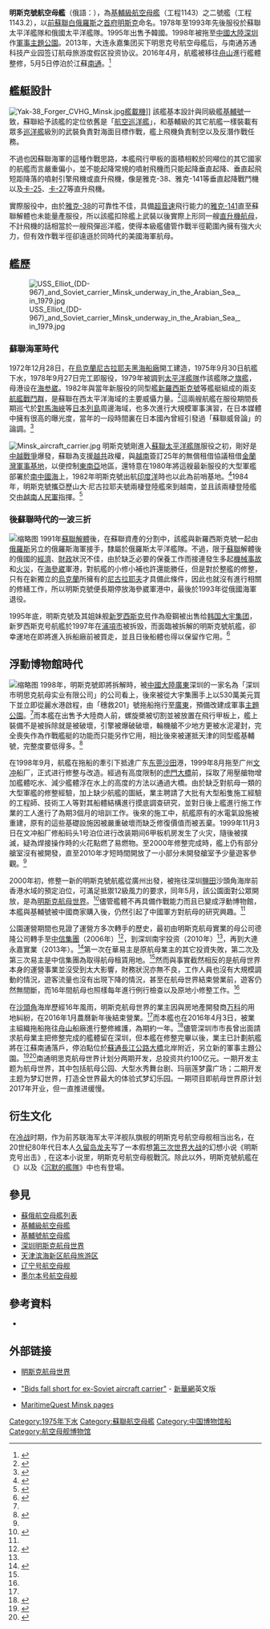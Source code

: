 {{citecheck|time=2018-09-09T05:30:29+00:00}}
{{noteTA
|G1=Shipname
}}
{{Otheruses|subject=[[蘇聯紅海軍|前蘇聯]]/[[俄羅斯海軍|俄羅斯]]退役的[[航空母艦|航空母艦]]|other=由該航母改建的大型軍事主題公園|明斯克航母世界}}
{{軍艦模板
|圖片= [[File:Panorama_of_the_Soviet_Aircraft_Carrier_Minsk_at_Minsk_World,_Shenzhen,_China.jpg|320px]]
|照片說明= 停泊於深圳明斯克航母世界的航艦
|圖片2= 
|照片說明2= 
|名稱= 明斯克號 [[File:Naval_Ensign_of_the_Soviet_Union_(1950-1991).svg|30px]]/[[File:Naval_Ensign_of_Russia.svg|30px]]<br />«{{lang|ru|Минск}}»
|艦種= [[航空母艦|航空母艦]]
|艦名= 蘇聯地名
|擁有國= {{URS}} / {{RUS}} →<br />{{KOR}} → {{CHN}}
|艦級= [[基輔級航空母艦|基輔級]]
|代號= 工程1143.2
|前型= 
|次型= 
|同型= 
|數量= 
|製造= [[烏克蘭|烏克蘭]][[尼古拉耶夫造船廠|尼古拉耶夫造船廠]]<br />[[涅夫斯基工程設計局|涅夫斯基工程設計局]]
|下訂= 
|造價= 
|動工= 1972年12月29日 <ref name="Minsk" />
|下水= 1975年9月30日 <ref name="Minsk" />
|服役= 1978年9月27日 <ref name="Minsk" />
|退役= 1993年1月
|結局= 成為軍事[[主題公園|主題公園]]
|除籍= 
|狀態=
|綽號=
|榮譽=
|排水= 
|標準= 30,535 [[噸|噸]]<ref name="Minsk">{{cite web | url = http://russian-ships.info/eng/warships/project_1143.htm | title = Project 1143 | date =  | accessdate = 2013年1月30日 | deadurl = yes | archiveurl = https://web.archive.org/web/20141029032131/http://russian-ships.info/eng/warships/project_1143.htm | archivedate = 2014年10月29日 }}</ref>
|基準= 
|滿載= 41,380 噸 <ref name="Minsk" /> 
|長度= 273 米 <ref name="Minsk" />
|闊度= 49.2 米 <ref name="Minsk" />
|吃水= 8.94 米 <ref name="Minsk" />
|極速= 32 [[節|節]]
|鍋爐= 8台鍋爐，4台[[蒸汽輪機|蒸汽輪機]]
|引擎= 4組齒輪驅動渦輪機，4軸
|燃料= 
|出力= 200,000 [[馬力|馬力]]
|續航= 13,500 [[海浬|海浬]]（18 節）
|乘員= 1,200~1,600人
|裝甲= 
|裝備= 
|射控裝置= 4 × 雙聯[[SS-N-12|SS-N-12]]對艦導彈發射裝置<br />2 × 雙聯[[SA-N-4|SA-N-4]]對空導彈發射裝置<br />2 × 雙聯9K33 SA-N-4飛彈發射器<br />2 × 雙聯76.2mm防空機炮<br />8 × [[AK-630|AK-630]] 30mm近程炮<br />2 × 五聯[[魚雷|魚雷]]發射管<br />1 × 雙聯 RBU-6000反潛火箭發射器
|偵搜設備= 「頂帆」對空搜索雷達<br />「頂舵」對空/對海警戒雷達
|電戰系統=
|電子設備= 「陷阱門」制導雷達<br />「頭燈C」制導雷達<br />「汽槍群」制導雷達<br />「梟鳴」炮瞄雷達<br />「低音帳蓬」炮瞄雷達<br />「十字劍」制導雷達
|飛行= 飛行甲板：長 195 米 x 闊 20.7 米<br />垂直起降位點
|艦載機= 12 架[[雅克-38|雅克-38]]A<br />1 架雅克-38B<br />19架 [[Ka-27|Ka-27]]<br />3架 [[Ka-25|Ka-25]]
|其它=
}}

'''明斯克號航空母艦'''（俄語：{{lang|ru|«Минск»}}），為[[基輔級航空母艦|基輔級航空母艦]]（工程1143）之二號艦（工程1143.2），以[[前蘇聯|前蘇聯]][[白俄羅斯蘇維埃社會主義共和國|白俄羅斯]]之[[首府|首府]][[明斯克|明斯克]]命名。1978年至1993年先後服役於蘇聯太平洋艦隊和俄國太平洋艦隊。1995年出售予韓國。1998年被拖至[[中國大陸|中國大陸]][[深圳|深圳]]作[[軍事|軍事]][[主題公園|主題公園]]。2013年，大连永嘉集团买下明思克号航空母艦后，与南通苏通科技产业园签订航母旅游度假区投资协议。2016年4月，航艦被移往[[舟山|舟山]]進行艦體整修，5月5日停泊於江蘇[[南通|南通]]。<ref>{{Cite web |url=http://news.163.com/photoview/00AP0001/114937.html?from=ph_ss#p=BJNDPPI200AP0001 |title=明斯克航母拖离深圳 逾千市民雨中拍照送行 |accessdate=2016-04-03 |archive-date=2016-06-14 |archive-url=https://web.archive.org/web/20160614045410/http://news.163.com/photoview/00AP0001/114937.html?from=ph_ss#p=BJNDPPI200AP0001 |dead-url=no }}</ref>

== 艦艇設計 ==
[[File:Yak-38_Forger_CVHG_Minsk.jpg|thumb]][[艦載機|艦載機]]]]
{{main|基輔級航空母艦}}
該艦基本設計與同級艦[[基輔號航空母艦|基輔號]]一致，蘇聯給予該艦的定位依舊是「[[航空巡洋艦|航空巡洋艦]]」，和基輔級的其它航艦一樣裝載有眾多[[巡洋艦|巡洋艦]]級別的武裝負責對海面目標作戰，艦上飛機負責制空以及反潛作戰任務。

不過也因蘇聯海軍的這種作戰思路，本艦飛行甲板的面積相較於同噸位的其它國家的航艦而言嚴重偏小，並不能起降常規的噴射飛機而只能起降垂直起降、垂直起飛短距降落的噴射引擎飛機或直升飛機，像是雅克-38、雅克-141等垂直起降戰鬥機以及[[卡-25|卡-25]]、[[卡-27|卡-27]]等直升飛機。

實際服役中，由於[[雅克-38|雅克-38]]的可靠性不佳，具備[[超音速|超音速]]飛行能力的[[雅克-141|雅克-141]]直至蘇聯解體也未能量產服役，所以該艦扣除艦上武裝以後實際上形同一艘[[直升机航母|直升機航母]]，不計飛機的話相當於一艘飛彈巡洋艦，使得本級艦儘管作戰半徑範圍內擁有強大火力，但有效作戰半徑卻遠遜於同時代的美國海軍航母。

== 艦歷 ==
[[File:USS_Elliot_(DD-967)_and_Soviet_carrier_Minsk_underway_in_the_Arabian_Sea,_in_1979.jpg|thumb]]
=== 蘇聯海軍時代 ===
1972年12月28日，在[[烏克蘭蘇維埃社會主義共和國|烏克蘭]][[尼古拉耶夫_(烏克蘭)|尼古拉耶夫]][[尼古拉耶夫造船廠|黑海船廠]]開工建造，1975年9月30日航艦下水，1978年9月27日完工即服役，1979年被調到[[太平洋艦隊_(俄羅斯)|太平洋艦隊]]作該艦隊之[[旗艦|旗艦]]，母港设在[[海参崴|海参崴]]。1982年與當年新服役的同型艦[[新羅西斯克號航空母艦|新羅西斯克號]]等艦艇組成的兩支[[航艦戰鬥群|航艦戰鬥群]]，是蘇聯在西太平洋海域的主要威懾力量。<ref>{{Harvnb|Da Cunha|1990|pp=215-216}}</ref>這兩艘航艦在服役期間長期巡弋於[[對馬海峽|對馬海峽]]等[[日本列島|日本列島]]周邊海域，也多次進行大規模軍事演習，在日本媒體中擁有很高的曝光度，當年的一段時間裏在日本國內曾經引發過「蘇聯威脅論」的論調。<ref name="sina-1">{{cite web|title=明斯克航母即将落户江苏南通 准备进行全新升级|url=http://mil.news.sina.com.cn/2014-09-10/1543799992.html|website=news.sina.com.cn|accessdate=2016-08-29|archive-date=2016-09-11|archive-url=https://web.archive.org/web/20160911195809/http://mil.news.sina.com.cn/2014-09-10/1543799992.html|dead-url=no}}</ref>

[[File:Minsk_aircraft_carrier.jpg|thumb]]
明斯克號剛進入[[蘇聯太平洋艦隊|蘇聯太平洋艦隊]]服役之初，剛好是[[中越戰爭|中越戰爭]]爆發，蘇聯為支援[[越南共产党|越共]]政權，與[[越南|越南]]簽訂25年的無償租借協議租借[[金蘭灣軍事基地|金蘭灣軍事基地]]，以便控制[[東南亞|東南亞]]地區，還特意在1980年將這艘最新服役的大型軍艦部署於[[南中國海|南中國海]]上，1982年明斯克號出航[[印度洋|印度洋]]時也以此為前哨基地。<ref>{{Cite journal |url=http://www.jstor.org/stable/27908494 |title=Soviet Strategic Interests in Southeast Asia |year=1984 |journal=Southeast Asian Affairs |pages=36–37 |publisher=[[Institute_of_Southeast_Asian_Studies|Institute of Southeast Asian Studies]] |subscription=yes |via=[[JSTOR|JSTOR]] |access-date=2016-08-24 |archive-date=2016-08-26 |archive-url=https://web.archive.org/web/20160826102431/http://www.jstor.org/stable/27908494 |dead-url=no }}</ref>1984年，明斯克號攜亞歷山大·尼古拉耶夫號兩棲登陸艦來到越南，並且該兩棲登陸艦交由[[越南人民軍|越南人民軍]]指揮。<ref>{{Cite journal|last=Acharya|first=Amitav|url=http://www.jstor.org/stable/25797972|title=The United States Versus the USSR in the Pacific: Trends in the Military Balance|journal=Contemporary Southeast Asia|publisher=[[Institute_of_Southeast_Asian_Studies|Institute of Southeast Asian Studies]]|volume=9|issue=4|date=March 1988|page=287|subscription=yes|via=[[JSTOR|JSTOR]]|access-date=2016-08-24|archive-date=2018-09-29|archive-url=https://web.archive.org/web/20180929163120/https://www.jstor.org/stable/25797972|dead-url=no}}</ref>

=== 後蘇聯時代的一波三折 ===
[[File:Soviet_aircraft_carrier_Minsk_in_Vladivostok.jpg|缩略图]]
1991年[[蘇聯解體|蘇聯解體]]後，在蘇聯資產的分割中，該艦與新羅西斯克號一起由[[俄羅斯|俄羅斯]]另立的俄羅斯海軍接手，隸屬於俄羅斯太平洋艦隊。不過，限于[[蘇聯|蘇聯]]解體後的俄國的[[經濟|經濟]]、[[財政|財政]]狀況不佳，由於缺乏必要的保養工作而接連發生多起[[機械|機械]][[事故|事故]]和[[火災|火災]]，在[[海參崴|海參崴]]軍港，對航艦的小修小補也許還能勝任，但是對於整艦的修整，只有在新獨立的[[烏克蘭|烏克蘭]]所擁有的[[尼古拉耶夫_(烏克蘭)|尼古拉耶夫]]{{le|黑海造船廠|Black Sea Shipyard}}才具備此條件，因此也就沒有進行相關的修繕工作，所以明斯克號便長期停放海參崴軍港中，最後於1993年從俄國海軍退役。

1995年底，明斯克號及其姐妹舰[[新羅西斯克號航空母艦|新罗西斯克号]]作為廢鋼被出售给[[韩国|韩国]][[大宇集团|大宇集团]]，新罗西斯克号航艦於1997年在[[浦項市|浦項市]]被拆毁，而面臨被拆解的明斯克號航艦，卻幸運地在即將進入拆船廠前被買走，並且日後船體也得以保留作它用。<ref>{{Cite web |url=http://www.hazegray.org/features/russia/carrier.htm |title=Haze Gray & Underway Photo Feature: Soviet & Russian Navy - Aviation Cruisers and Carriers<!-- Bot generated title --> |accessdate=2014-08-22 |archive-date=2013-12-09 |archive-url=https://web.archive.org/web/20131209023339/http://www.hazegray.org/features/russia/carrier.htm |dead-url=yes }}</ref>

== 浮動博物館時代 ==
{{seealso|明斯克航母世界}}
[[File:Minsk_carrier_starboard_side_11.JPG|缩略图]]
1998年，明斯克號即將拆解時，被[[中國大陸|中國大陸]][[廣東|廣東]]深圳的一家名為「深圳市明思克航母实业有限公司」的公司看上，後來被從大宇集團手上以530萬美元買下並立即從麗水港啟程，由「穗救201」號拖船拖行至[[廣東|廣東]]，預備改建成軍事[[主題公園|主題公園]]。<ref name="sina-1"/>而本艦在出售予大陸商人前，螺旋槳被切割並被放置在飛行甲板上，艦上裝備不是被拆除就是被破壞，引擎被爆破破壞，輪機艙不少地方更被水泥灌封，完全喪失作為作戰艦艇的功能而只能另作它用，相比後來被運抵天津的同型艦基輔號，完整度要低得多。<ref name="sina-0">{{cite web|title=深圳明斯克号航母陷用地纠纷去留存疑|url=http://news.sina.com.cn/c/2011-08-22/114623030514.shtml|website=sina.com.cn|accessdate=2016-08-29|archive-date=2016-09-11|archive-url=https://web.archive.org/web/20160911140722/http://news.sina.com.cn/c/2011-08-22/114623030514.shtml|dead-url=no}}</ref>

在1998年9月，航艦在拖船的牽引下抵達广东[[东莞|东莞]][[沙田镇_(东莞市)|沙田]]港，1999年8月拖至广州[[文冲街道|文冲]]船厂，正式进行修整与改造。經過有高度限制的[[虎門大橋|虎門大橋]]前，採取了用壓艙物增加艦體吃水、減少艦體浮在水上的高度的方法以通過大橋。由於缺乏對航母一類的大型軍艦的修整經驗，加上缺少航艦的圖紙，業主聘請了大批有大型船隻施工經驗的工程師、技術工人等對其船體結構進行摸底調查研究，並對日後上艦進行施工作業的工人進行了為期3個月的培訓工作。後來的施工中，航艦原有的水電氣設施被重建，原有的這些基礎設施因被嚴重破壞而缺乏修復價值而被丟棄。1999年11月3日在文冲船厂修船码头1号泊位进行改装期间6甲板机房发生了火灾，隨後被撲滅，疑為焊接操作時的火花點燃了易燃物。至2000年修整完成時，艦上仍有部分艙室沒有被開發，直至2010年才短時間開放了一小部分未開發艙室予少量遊客參觀。<ref name="sina-0"/>

2000年初，修整一新的明斯克號航艦從廣州出發，被拖往深圳[[鹽田區|鹽田]]沙頭角海岸前香港水域的預定泊位，可滿足抵禦12級風力的要求，同年5月，該公園面對公眾開放，是為[[明斯克航母世界|明斯克航母世界]]。<ref>{{Cite web |url=http://en.rian.ru/world/20060531/48857033.html |title=Former Soviet aircraft carrier sold in China for $16mln |accessdate=2014-08-22 |archive-date=2011-09-26 |archive-url=https://web.archive.org/web/20110926232200/http://en.rian.ru/world/20060531/48857033.html |dead-url=no }}</ref>儘管艦體不再具備作戰能力而且已變成浮動博物館，本艦與基輔號被中國商家購入後，仍然引起了中國軍方對航母的研究興趣。<ref name="sina-0"/>

公園運營期間也見證了運營方多次轉手的歷史，最初由明斯克航母實業的母公司德隆公司轉手至[[中國中信集團|中信集團]]（2006年）<ref>{{cite web |url=http://en.rian.ru/world/20060531/48857033.html |title=Former Soviet aircraft carrier sold in China for $16mln |publisher=Sputnik International |date=31 May 2006 |accessdate=1 December 2014 |archive-date=2011-09-26 |archive-url=https://web.archive.org/web/20110926232200/http://en.rian.ru/world/20060531/48857033.html |dead-url=no }}</ref>，到深圳南宇投资（2010年）<ref name="sina-0"/>，再到大連永嘉實業（2013年）。<ref>{{cite news|last1=Zhang|first1=Yang|title=Minsk carrier staying in Shenzhen|url=http://szdaily.sznews.com/html/2013-02/01/content_2370444.htm|accessdate=16 April 2016|publisher=Shenzhen Daily|date=2013-02-01|deadurl=yes|archiveurl=https://web.archive.org/web/20160601030336/http://szdaily.sznews.com/html/2013-02/01/content_2370444.htm|archivedate=2016年6月1日}}</ref>第一次在華易主是原航母業主的其它投資失敗，第二次及第三次易主是中信集團為取得航母租賃用地。<ref name="sina-0"/>然而與事實截然相反的是航母世界本身的運營事業並沒受到太大影響，財務狀況亦無不良，工作人員也沒有大規模調動的情況，遊客流量也沒有出現下降的情況，甚至在航母世界結束營業前，遊客仍然無間斷，而16年間航母也照樣每年進行例行檢查以及原地小修整工作。<ref name="sina-0"/>

在[[沙頭角|沙頭角]]海岸歷經16年風雨，明斯克航母世界的業主因與房地產開發商[[万科|万科]]的用地糾紛，在2016年1月農曆新年後結束營業。<ref name="sina-0"/>而本艦也在2016年4月3日，被業主組織拖船拖往[[舟山|舟山]]船廠進行整修維護，為期約一年。<ref>{{cite web|url=http://cppcc.china.com.cn/2016-04/03/content_38168197.htm|title=别了！明斯克航母昨告别深圳 启程前往江苏南通|publisher=China Internet Information Center|date=3 April 2016|language=zh|accessdate=2016-08-24|archive-date=2016-05-09|archive-url=https://web.archive.org/web/20160509100547/http://cppcc.china.com.cn/2016-04/03/content_38168197.htm|dead-url=no}}</ref>儘管深圳市市長曾出面請求航母業主把修整完成的艦體留在深圳，但本艦在修整完畢以後，業主已計劃航艦將在江蘇南通落戶，停泊點位於[[蘇通長江公路大橋|蘇通長江公路大橋]]北岸附近，另立新的軍事主題公園。<ref>{{cite news|last1=Han|first1=Ximin|title=Soviet-era ship leaves Shenzhen|url=http://www1.szdaily.com/content/2016-04/04/content_12991857.htm|accessdate=16 April 2016|publisher=[[Shenzhen_Daily|Shenzhen Daily]]|date=4 April 2016|deadurl=yes|archiveurl=https://web.archive.org/web/20160427201625/http://www1.szdaily.com/content/2016-04/04/content_12991857.htm|archivedate=2016年4月27日|df=}}</ref><ref>{{cite news|title=中国首艘航母明斯克号起锚驶向江苏 4月下旬抵达|url=http://js.qq.com/a/20160404/017826.htm|accessdate=4 April 2016|publisher=扬子晚报网|date=2016-04-04|archive-date=2016-04-13|archive-url=https://web.archive.org/web/20160413033836/http://js.qq.com/a/20160404/017826.htm|dead-url=no}}</ref>南通明思克航母世界计划分两期开发，总投资共约100亿元。一期开发主题为航母世界，其中包括航母公园、大型水秀舞台剧、玛丽莲梦露广场；二期开发主题为梦幻世界，打造全世界最大的体验式梦幻乐园。一期项目即航母世界原计划2017年开业，但一直推进缓慢。

== 衍生文化 ==
在[[冷战|冷战]]时期，作为前苏联海军太平洋舰队旗舰的明斯克号航空母舰相当出名，在20世纪80年代日本人[[久留岛龙夫|久留岛龙夫]]写了一本假想[[第三次世界大战|第三次世界大战]]的幻想小说《明斯克号出击》, 在这本小说里，明斯克号航空母舰戰沉。除此以外，明斯克號航艦在《{{tsl|ja|愛國戰隊大日本|愛國戰隊大日本}}》以及《[[沉默的艦隊|沉默的艦隊]]》中也有登場。

== 參見 ==
*[[蘇俄航空母艦列表|蘇俄航空母艦列表]]
*[[基輔級航空母艦|基輔級航空母艦]]
*[[基輔號航空母艦|基輔號航空母艦]]
*[[明斯克航母世界|深圳明斯克航母世界]]
*[[天津滨海新区航母旅游区|天津滨海新区航母旅游区]]
*[[辽宁号航空母舰|辽宁号航空母舰]]
*[[墨尔本号航空母舰|墨尔本号航空母舰]]

== 參考資料 ==
{{reflist}}

* {{Citation
|last = Da Cunha
|first = Derek
|year = 1990
|title = Soviet naval power in the Pacific
|publication-place = Boulder, Colorado
|publisher = Lynne Rienner Publishers, Inc
|isbn = 155587-176-3}}

== 外部链接 ==
* {{zh}}[https://web.archive.org/web/20120205135729/http://www.szminsk.com/ 明斯克航母世界]
* {{en}}[http://news.xinhuanet.com/english/2006-03/22/content_4333012.htm "Bids fall short for ex-Soviet aircraft carrier"] {{Wayback|url=http://news.xinhuanet.com/english/2006-03/22/content_4333012.htm |date=20110302075916 }} - [[新華網|新華網]]英文版
* {{en}}[http://www.maritimequest.com/warship_directory/russia/aircraft_carriers/minsk/minsk_page_1.htm MaritimeQuest Minsk pages] {{Wayback|url=http://www.maritimequest.com/warship_directory/russia/aircraft_carriers/minsk/minsk_page_1.htm |date=20100403052356 }}

{{Commons|Category:Minsk (ship, 1975)}}
{{蘇俄航空母艦}}

{{DEFAULTSORT:Minsk}}
[[Category:1975年下水|Category:1975年下水]]
[[Category:蘇聯航空母艦|Category:蘇聯航空母艦]]
[[Category:中国博物馆船|Category:中国博物馆船]]
[[Category:航空母舰博物馆|Category:航空母舰博物馆]]